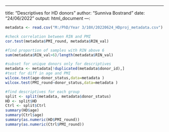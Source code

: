 ---
title: "Descriptives for HD donors"
author: "Sunniva Bostrand"
date: "24/06/2022"
output: html_document
---:

```{r}
metadata <- read.csv("M:/PhD/Year 3/10X/20220624_HDproj_metadata.csv")

#check correlation between RIN and PMI
cor.test(metadata$PMI_round, metadata$RIN_val)

#find proportion of samples with RIN above 6
sum(metadata$RIN_val>6)/length(metadata$RIN_val)

#subset for unique donors only for descriptives
metadata <- metadata[!duplicated(metadata$donor_id),]
#test for diff in age and PMI
wilcox.test(age~donor_status,data=metadata )
wilcox.test(PMI_round~donor_status,data=metadata )

#find descriptives for each group
split <- split(metadata, metadata$donor_status)
HD <- split$HD
Ctrl <- split$Ctrl
summary(HD$age)
summary(Ctrl$age)
summary(as.numeric(HD$PMI_round))
summary(as.numeric(Ctrl$PMI_round))

```